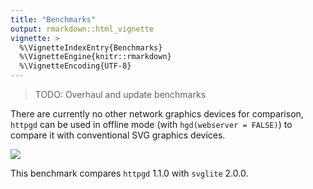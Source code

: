 ```yaml
---
title: "Benchmarks"
output: rmarkdown::html_vignette
vignette: >
  %\VignetteIndexEntry{Benchmarks}
  %\VignetteEngine{knitr::rmarkdown}
  %\VignetteEncoding{UTF-8}
---
```


> TODO: Overhaul and update benchmarks

There are currently no other network graphics devices for comparison, `httpgd` can be used in offline mode (with `hgd(webserver = FALSE)`) to compare it with conventional SVG graphics devices.

![](https://user-images.githubusercontent.com/33600480/113184973-232e1f00-9256-11eb-9595-327ec28ba360.png)

This benchmark compares `httpgd` 1.1.0 with `svglite` 2.0.0.

